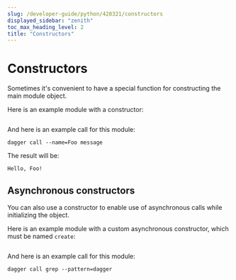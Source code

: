 ```yaml
---
slug: /developer-guide/python/428321/constructors
displayed_sidebar: "zenith"
toc_max_heading_level: 2
title: "Constructors"
---
```



# Constructors

<PartialExperimentalDocs />

Sometimes it's convenient to have a special function for constructing the main module object.

Here is an example module with a constructor:

```python file=./snippets/constructors/simple/main.py
```

And here is an example call for this module:

```shell
dagger call --name=Foo message
```

The result will be:

```shell
Hello, Foo!
```

## Asynchronous constructors

You can also use a constructor to enable use of asynchronous calls while initializing the object.

Here is an example module with a custom asynchronous constructor, which must be named `create`:

```python file=./snippets/constructors/async/main.py
```

And here is an example call for this module:

```console
dagger call grep --pattern=dagger
```
